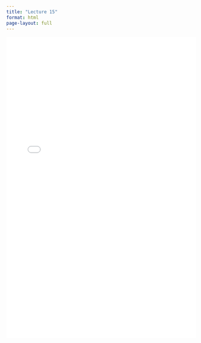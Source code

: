 ```yaml
---
title: "Lecture 15"
format: html
page-layout: full
---
```


<iframe src="lec15.html" width="100%" height="800px" style="border: none;">

</iframe>
